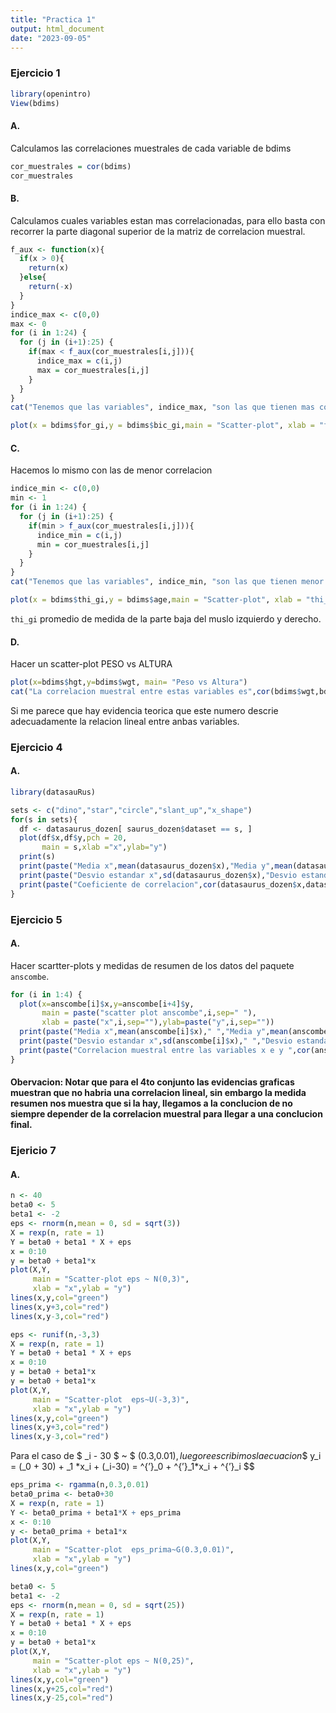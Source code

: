 ```yaml
---
title: "Practica 1"
output: html_document
date: "2023-09-05"
---
```


### Ejercicio 1 

```r
library(openintro)
View(bdims)
```

#### A. 
Calculamos las correlaciones muestrales de cada variable de bdims

```r
cor_muestrales = cor(bdims)
cor_muestrales
```

#### B. 

Calculamos cuales variables estan mas correlacionadas, para ello basta con recorrer la parte diagonal superior de la matriz de correlacion muestral. 

```r
f_aux <- function(x){
  if(x > 0){
    return(x) 
  }else{
    return(-x)
  }
}
indice_max <- c(0,0)
max <- 0
for (i in 1:24) {
  for (j in (i+1):25) {
    if(max < f_aux(cor_muestrales[i,j])){
      indice_max = c(i,j)
      max = cor_muestrales[i,j]
    }
  }
}
cat("Tenemos que las variables", indice_max, "son las que tienen mas correlacion muestral.")
```
```r
plot(x = bdims$for_gi,y = bdims$bic_gi,main = "Scatter-plot", xlab = "for_gi",ylab = "bic_gi")
```
#### C. 
Hacemos lo mismo con las de menor correlacion 

```r
indice_min <- c(0,0)
min <- 1
for (i in 1:24) {
  for (j in (i+1):25) {
    if(min > f_aux(cor_muestrales[i,j])){
      indice_min = c(i,j)
      min = cor_muestrales[i,j]
    }
  }
}
cat("Tenemos que las variables", indice_min, "son las que tienen menor correlacion muestral.")
```
```r
plot(x = bdims$thi_gi,y = bdims$age,main = "Scatter-plot", xlab = "thi_gi",ylab = "age")
```
`thi_gi` promedio de medida de la parte baja del muslo izquierdo y derecho. 

#### D.
Hacer un scatter-plot PESO vs ALTURA

```r
plot(x=bdims$hgt,y=bdims$wgt, main= "Peso vs Altura")
cat("La correlacion muestral entre estas variables es",cor(bdims$wgt,bdims$hgt))
```
Si me parece que hay evidencia teorica que este numero descrie adecuadamente la relacion lineal entre anbas variables.

### Ejercicio 4

#### A.

```r
library(datasauRus)

sets <- c("dino","star","circle","slant_up","x_shape")
for(s in sets){ 
  df <- datasaurus_dozen[ saurus_dozen$dataset == s, ]
  plot(df$x,df$y,pch = 20, 
       main = s,xlab ="x",ylab="y")
  print(s)
  print(paste("Media x",mean(datasaurus_dozen$x),"Media y",mean(datasaurus_dozen$y)))
  print(paste("Desvio estandar x",sd(datasaurus_dozen$x),"Desvio estandar y",sd(datasaurus_dozen$y)))
  print(paste("Coeficiente de correlacion",cor(datasaurus_dozen$x,datasaurus_dozen$y)))
}
```

### Ejercicio 5 

#### A. 

Hacer scartter-plots y medidas de resumen de los datos del paquete `anscombe`.

```r
for (i in 1:4) {
  plot(x=anscombe[i]$x,y=anscombe[i+4]$y,
       main = paste("scatter plot anscombe",i,sep=" "),
       xlab = paste("x",i,sep=""),ylab=paste("y",i,sep=""))
  print(paste("Media x",mean(anscombe[i]$x)," ","Media y",mean(anscombe[i+4]$y)))
  print(paste("Desvio estandar x",sd(anscombe[i]$x)," ","Desvio estandar y",sd(anscombe[i+4]$y)))
  print(paste("Correlacion muestral entre las variables x e y ",cor(anscombe[i]$x,anscombe[i+4]$y)))
}
```

#### Obervacion: Notar que para el 4to conjunto las evidencias graficas muestran que no habria una correlacion lineal, sin embargo la medida resumen nos muestra que si la hay, llegamos a la conclucion de no siempre depender de la correlacion muestral para llegar a una conclucion final. 

### Ejericio 7 

#### A. 

```r
n <- 40 
beta0 <- 5 
beta1 <- -2
eps <- rnorm(n,mean = 0, sd = sqrt(3))
X = rexp(n, rate = 1)
Y = beta0 + beta1 * X + eps
x = 0:10 
y = beta0 + beta1*x
plot(X,Y,
     main = "Scatter-plot eps ~ N(0,3)",
     xlab = "x",ylab = "y")
lines(x,y,col="green")
lines(x,y+3,col="red")
lines(x,y-3,col="red")
```
```r
eps <- runif(n,-3,3)
X = rexp(n, rate = 1)
Y = beta0 + beta1 * X + eps
x = 0:10 
y = beta0 + beta1*x
y = beta0 + beta1*x
plot(X,Y,
     main = "Scatter-plot  eps~U(-3,3)",
     xlab = "x",ylab = "y")
lines(x,y,col="green")
lines(x,y+3,col="red")
lines(x,y-3,col="red")
```

Para el caso de $ \epsilon_i - 30 $ ~ $ \Gamma(0.3,0.01)$, luego reescribimos la ecuacion 
$$ y_i = (\beta_0 + 30) + \beta_1 *x_i + (\epsilon_i-30) = \beta^{'}_0 + \beta^{'}_1*x_i + \epsilon^{'}_i $$
```r
eps_prima <- rgamma(n,0.3,0.01)
beta0_prima <- beta0+30
X = rexp(n, rate = 1)
Y <- beta0_prima + beta1*X + eps_prima 
x <- 0:10 
y <- beta0_prima + beta1*x
plot(X,Y,
     main = "Scatter-plot  eps_prima~G(0.3,0.01)",
     xlab = "x",ylab = "y")
lines(x,y,col="green")
```

```r
beta0 <- 5 
beta1 <- -2
eps <- rnorm(n,mean = 0, sd = sqrt(25))
X = rexp(n, rate = 1)
Y = beta0 + beta1 * X + eps
x = 0:10 
y = beta0 + beta1*x
plot(X,Y,
     main = "Scatter-plot eps ~ N(0,25)",
     xlab = "x",ylab = "y")
lines(x,y,col="green")
lines(x,y+25,col="red")
lines(x,y-25,col="red")
```














